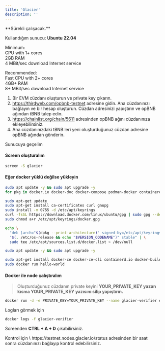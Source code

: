 ```yaml
---
title: 'Glacier'
description: ''
---
```


<Info>
**Sürekli çalışacak.**

Kullandığım sunucu: **Ubuntu 22.04**

Minimum: \
CPU with 1+ cores \
2GB RAM \
4 MBit/sec download Internet service

Recommended: \
Fast CPU with 2+ cores \
4GB+ RAM \
8+ MBit/sec download Internet service
</Info>


1. Bir EVM cüzdanı oluşturun ve private key çıkarın.
2. https://thirdweb.com/opbnb-testnet adresine gidin. Ana cüzdanınızı bağlayın ve bir hesap oluşturun. Cüzdan adresinizi yapıştırın ve opBNB ağından tBNB talep edin.
3. https://chainlist.org/chain/5611 adresinden opBNB ağını cüzdanınıza ekleyebilirsiniz.
4. Ana cüzdanınızdaki tBNB leri yeni oluşturduğunuz cüzdan adresine opBNB ağından gönderin.

Sunucuya geçelim

#### Screen oluşturalım

```bash
screen -S glacier
```

#### Eğer docker yüklü değilse yükleyin

```bash
sudo apt update -y && sudo apt upgrade -y
for pkg in docker.io docker-doc docker-compose podman-docker containerd runc; do sudo apt-get remove $pkg; done

sudo apt-get update
sudo apt-get install ca-certificates curl gnupg
sudo install -m 0755 -d /etc/apt/keyrings
curl -fsSL https://download.docker.com/linux/ubuntu/gpg | sudo gpg --dearmor -o /etc/apt/keyrings/docker.gpg
sudo chmod a+r /etc/apt/keyrings/docker.gpg

echo \
  "deb [arch="$(dpkg --print-architecture)" signed-by=/etc/apt/keyrings/docker.gpg] https://download.docker.com/linux/ubuntu \
  "$(. /etc/os-release && echo "$VERSION_CODENAME")" stable" | \
  sudo tee /etc/apt/sources.list.d/docker.list > /dev/null

sudo apt update -y && sudo apt upgrade -y

sudo apt-get install docker-ce docker-ce-cli containerd.io docker-buildx-plugin docker-compose-plugin
sudo docker run hello-world
```

#### Docker ile node çalıştıralım

> Oluşturduğunuz cüzdanın private keyini **YOUR_PRIVATE_KEY yazan kısma YOUR_PRIVATE_KEY yazısını silip yapıştırın.**

```bash
docker run -d -e PRIVATE_KEY=YOUR_PRIVATE_KEY --name glacier-verifier docker.io/glaciernetwork/glacier-verifier:v0.0.1
```

Logları görmek için
```bash
docker logs -f glacier-verifier
```

Screenden **CTRL + A + D** çıkabilirsiniz.


<Note>
Kontrol için \
https://testnet.nodes.glacier.io/status adresinden bir saat sonra cüzdanınızı bağlayıp kontrol edebilirsiniz.
</Note>